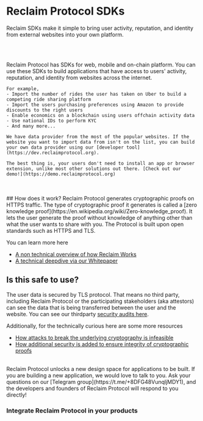 
# Reclaim Protocol SDKs
<p className='text-blue-300 italic'>Reclaim SDKs make it simple to bring user activity, reputation, and identity from external websites into your own platform.</p>
<br></br>

<p className=''>
    Reclaim Protocol has SDKs for web, mobile and on-chain platform. You can use these SDKs to build applications that have access to users' activity, reputation, and identity from websites across the internet. 

    For example,
    - Import the number of rides the user has taken on Uber to build a competing ride sharing platform 
    - Import the users purchasing preferences using Amazon to provide discounts to the right users 
    - Enable economics on a blockchain using users offchain activity data
    - Use national IDs to perform KYC 
    - And many more...

    We have data provider from the most of the popular websites. If the website you want to import data from isn't on the list, you can build your own data provider using our [developer tool](https://dev.reclaimprotocol.org).

    The best thing is, your users don't need to install an app or browser extension, unlike most other solutions out there. [Check out our demo!](https://demo.reclaimprotocol.org)
</p>
<br></br>
## How does it work?
Reclaim Protocol generates cryptographic proofs on HTTPS traffic. The type of cryptographic proof it generates is called a [zero knowledge proof](https://en.wikipedia.org/wiki/Zero-knowledge_proof). It lets the user generate the proof without knowledge of anything other than what the user wants to share with you. The Protocol is built upon open standards such as HTTPS and TLS.

You can learn more here
- [A non technical overview of how Reclaim Works](https://blog.reclaimprotocol.org/posts/what-is-reclaimprotocol)
- [A technical deepdive via our Whitepaper](https://link.reclaimprotocol.org/whitepaper-draft)

## Is this safe to use?
The user data is secured by TLS protocol. That means no third party, including Reclaim Protocol or the participating stakeholders (aka attestors) can see the data that is being transferred between the user and the website. You can see our thirdparty [security audits here](https://blog.reclaimprotocol.org/posts/chacha-circuit-audit).

Additionally, for the technically curious here are some more resources
- [How attacks to break the underlying cryptography is infeasible](https://blog.reclaimprotocol.org/posts/fake-key-reveal)
- [How additional security is added to ensure integrity of cryptographic proofs](https://blog.reclaimprotocol.org/posts/honey-pot)


<br/>
Reclaim Protocol unlocks a new design space for applications to be built. If you are building a new application, we would love to talk to you. Ask your questions on our [Telegram group](https://t.me/+8DFG48VunqljMDY1), and the developers and founders of Reclaim Protocol will respond to you directly!
 
### Integrate Reclaim Protocol in your products
<div>
<br></br>
<Cards>
    <SdkCard title='NodeJs' subtitle='Integrate on Backend' link='js/backend' iconName='node' tag='Recommended'/>
    <SdkCard title='React' subtitle='Integrate on Web' link='js/frontend' iconName='reactjs' tag='Quick Start'/>
    <SdkCard title='React Native' subtitle='Integrate on Mobile' link='react-native' iconName='react_native' tag="Mobile app"/>
    <SdkCard title='Solidity' subtitle='Integrate on EVM' link='solidity' iconName='solidity' tag="On-chain"/>
    <SdkCard title='Flutter' subtitle='Integrate on Mobile' link='flutter' iconName='flutter' tag="Mobile app"/>
    <SdkCard title='Solana' subtitle='Integrate on Solana' link='solana' iconName='solana' tag="On-chain"/>
    <SdkCard title='Cosmos' subtitle='Integrate on Cosmos' link='cosmos' iconName='cosmos' tag="On-chain"/>
    <SdkCard title='Sui' subtitle='Integrate on Sui' link='sui' iconName='sui' tag="On-chain"/>
    <SdkCard title='Gear' subtitle='Integrate on Gear' link='gear' iconName='gear' tag="On-chain"/>
    <SdkCard title='NEAR' subtitle='Integrate on NEAR' link='near' iconName='near' tag="On-chain"/>
    <SdkCard title='Polkadot' subtitle='Integrate on Polkadot' link='polkadot' iconName='polka' tag="On-chain"/>
    <SdkCard title='Cardano' subtitle='Integrate on Cardano' link='cardano' iconName='cardano' tag="On-chain"/>
    <SdkCard title='Stellar' subtitle='Integrate on Stellar' link='stellar' iconName='stellar' tag="On-chain"/>
    <SdkCard title='Lukso' subtitle='Integrate on Lukso' link='lukso' iconName='lukso' tag="On-chain"/>

</Cards>
</div>